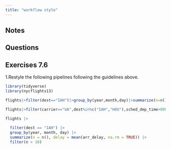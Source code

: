 ```yaml
---
title: "workflow style"
---
```


## Notes

## Questions



## Exercises 7.6

1.Restyle the following pipelines following the guidelines above.

```r
library(tidyverse)
library(nycflights13)

flights|>filter(dest=="IAH")|>group_by(year,month,day)|>summarize(n=n(),delay=mean(arr_delay,na.rm=TRUE))|>filter(n>10)

flights|>filter(carrier=="UA",dest%in%c("IAH","HOU"),sched_dep_time>0900,sched_arr_time<2000)|>group_by(flight)|>summarize(delay=mean(arr_delay,na.rm=TRUE),cancelled=sum(is.na(arr_delay)),n=n())|>filter(n>10)
```

```r
flights |>
  
  filter(dest == "IAH") |>
  group_by(year, month, day) |> 
  summarize(n = n(), delay = mean(arr_delay, na.rm = TRUE)) |>
  filter(n > 10)
  
  
```
